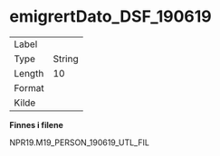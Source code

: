 
# emigrertDato_DSF_190619 {-}

| | |
|----|----|
| Label    |  |
| Type     | String |
| Length   | 10    |
| Format   |  |
| Kilde    |   |

**Finnes i filene**

NPR19.M19_PERSON_190619_UTL_FIL

